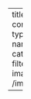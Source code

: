 ---
title: Pessoas
listing:
  contents: pessoas/
  type: grid
  sort: name desc
  categories: false
  filter-ui: false
  image-placeholder: /images/samico.png

---